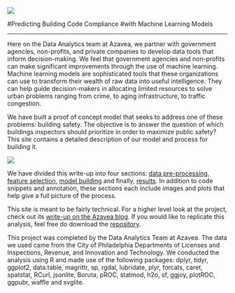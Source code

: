 <img id="logo" src="images/2015_03_31_DataAnalytics_Logo.svg"></img>

<div class="title-page-title">
#Predicting Building Code Compliance
#with Machine Learning Models
<div>
______

Here on the Data Analytics team at Azavea, we partner with government agencies, non-profits, and private companies to develop data tools that inform decision-making. We feel that government agencies and non-profits can make significant improvements through the use of machine learning. Machine learning models are sophisticated tools that these organizations can use to transform their wealth of raw data into useful intelligence. They can help guide decision-makers in allocating limited resources to solve urban problems ranging from crime, to aging infrastructure, to traffic congestion.

We have built a proof of concept model that seeks to address one of these problems: building safety. The objective is to answer the question of which buildings inspectors should prioritize in order to maximize public safety? This site contains a detailed description of our model and process for building it.

<img id="main" src="plots/fig.x-Map_of_fails_and_passes.png"></img>

We have divided this write-up into four sections: [data pre-processing](https://azavea.github.io/building-inspection-prediction/data-wrangling-and-feature-engineering.html), [feature selection](https://azavea.github.io/building-inspection-prediction/feature-selection.html), [model building](https://azavea.github.io/building-inspection-prediction/model-selection.html) and finally, [results](file:///C:/files/data_analytics/building-inspection-prediction/docs/results.html). In addition to code snippets and annotation, these sections each include images and plots that help give a full picture of the process.

This site is meant to be fairly technical. For a higher level look at the project, check out its [write-up on the Azavea blog](https://www.azavea.com/blog/2017/09/21/building-inspection-prediction/). If you would like to replicate this analysis, feel free do download the [repository](https://github.com/azavea/building-inspection-prediction).

This project was completed by the Data Analytics Team at Azavea. The data we used came from the City of Philadelphia Departments of Licenses and Inspections, Revenue, and Innovation and Technology. We conducted the analysis using R and made use of the following packages: dplyr, tidyr, ggplot2, data.table, magrittr, sp, rgdal, lubridate, plyr, forcats, caret, spatstat, RCurl, jsonlite, Boruta, pROC, statmod, h2o, sf, ggjoy, plotROC, ggpubr, waffle and svglite.
